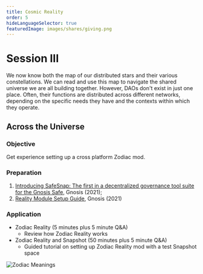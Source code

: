 ```yaml
---
title: Cosmic Reality
order: 5
hideLanguageSelector: true
featuredImage: images/shares/giving.png
---
```


# Session III

We now know both the map of our distributed stars and their various constellations. We can read and use this map to navigate the shared universe we are all building together. However, DAOs don't exist in just one place. Often, their functions are distributed across different networks, depending on the specific needs they have and the contexts within which they operate. 

## Across the Universe

### Objective

Get experience setting up a cross platform Zodiac mod.

### Preparation

1. [Introducing SafeSnap: The first in a decentralized governance tool suite for the Gnosis Safe](https://blog.gnosis.pm/introducing-safesnap-the-first-in-a-decentralized-governance-tool-suite-for-the-gnosis-safe-ea67eb95c34f), Gnosis (2021); 
2. [Reality Module Setup Guide](https://github.com/gnosis/zodiac-module-reality/blob/main/docs/setup_guide.md), Gnosis (2021)

### Application

- Zodiac Reality (5 minutes plus 5 minute Q&A)
    - Review how Zodiac Reality works
- Zodiac Reality and Snapshot (50 minutes plus 5 minute Q&A)
    - Guided tutorial on setting up Zodiac Reality mod with a test Snapshot space 

![Zodiac Meanings](/images/build/zodiac_meanings.png)